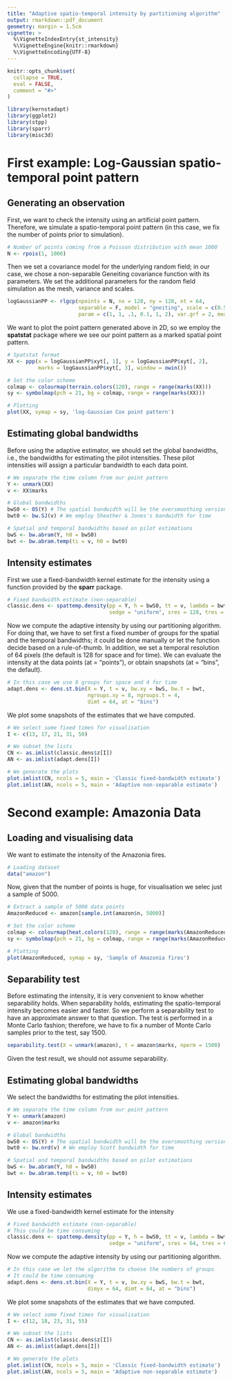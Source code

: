 ```yaml
---
title: "Adaptive spatio-temporal intensity by partitioning algorithm"
output: rmarkdown::pdf_document
geometry: margin = 1.5cm
vignette: >
  %\VignetteIndexEntry{st_intensity}
  %\VignetteEngine{knitr::rmarkdown}
  %\VignetteEncoding{UTF-8}
---
```


```r
knitr::opts_chunk$set(
  collapse = TRUE,
  eval = FALSE,
  comment = "#>"
)
```

```r
library(kernstadapt)
library(ggplot2)
library(stpp)
library(sparr)
library(misc3d)
```

# First example: Log-Gaussian spatio-temporal point pattern

## Generating an observation

First, we want to check the intensity using an artificial point pattern. Therefore, we simulate a spatio-temporal point pattern (in this case, we fix the number of points prior to simulation).

```r
# Number of points coming from a Poisson distribution with mean 1000
N <- rpois(1, 1000)
```

Then we set a covariance model for the underlying random field; in our case, we chose a non-separable Geneiting covariance function with its parameters. We set the additional parameters for the random field simulation as the mesh, variance and scales.

```r
logGaussianPP <- rlgcp(npoints = N, nx = 128, ny = 128, nt = 64,
                       separable = F, model = "gneiting", scale = c(0.5, 0.8),
                       param = c(1, 1, .1, 0.1, 1, 2), var.grf = 2, mean.grf = 1)
```

We want to plot the point pattern generated above in 2D, so we employ the **spatstat** package where we see our point pattern as a marked spatial point pattern.
```r
# Spatstat format
XX <- ppp(x = logGaussianPP$xyt[, 1], y = logGaussianPP$xyt[, 2], 
          marks = logGaussianPP$xyt[, 3], window = owin())

# Set the color scheme
colmap <- colourmap(terrain.colors(120), range = range(marks(XX)))
sy <- symbolmap(pch = 21, bg = colmap, range = range(marks(XX)))

# Plotting
plot(XX, symap = sy, 'log-Gaussian Cox point pattern')
```

## Estimating global bandwidths

Before using the adaptive estimator, we should set the global bandwidths, i.e., the bandwidths for estimating the pilot intensities. These pilot intensities will assign a particular bandwidth to each data point.

```r
# We separate the time column from our point pattern
Y <- unmark(XX)
v <- XX$marks

# Global bandwidths
bwS0 <- OS(Y) # The spatial bandwidth will be the oversmoothing version
bwt0 <- bw.SJ(v) # We employ Sheather & Jones's bandwidth for time 

# Spatial and temporal bandwidths based on pilot estimations
bwS <- bw.abram(Y, h0 = bwS0)
bwt <- bw.abram.temp(ti = v, h0 = bwt0)
```

## Intensity estimates

First we use a fixed-bandwidth kernel estimate for the intensity using a function provided by the **sparr** package.
```r
# Fixed bandwidth estimate (non-separable)
classic.dens <- spattemp.density(pp = Y, h = bwS0, tt = v, lambda = bwt0,
                                 sedge = "uniform", sres = 128, tres = 64)
```
Now we compute the adaptive intensity by using our partitioning algorithm. For doing that, we have to set first a fixed number of groups for the spatial and the temporal bandwidths; it could be done manually or let the function decide based on a rule-of-thumb. In addition, we set a temporal resolution of 64 pixels (the default is 128 for space and for time). We can evaluate the intensity at the data points (at = "points"), or obtain snapshots (at = "bins", the default).

```r
# In this case we use 8 groups for space and 4 for time
adapt.dens <- dens.st.bin(X = Y, t = v, bw.xy = bwS, bw.t = bwt, 
                          ngroups.xy = 8, ngroups.t = 4,
                          dimt = 64, at = "bins")
```


We plot some snapshots of the estimates that we have computed. 
```r
# We select some fixed times for visualisation
I <- c(13, 17, 21, 31, 50)

# We subset the lists
CN <- as.imlist(classic.dens$z[I])
AN <- as.imlist(adapt.dens[I])

# We generate the plots
plot.imlist(CN, ncols = 5, main = 'Classic fixed-bandwidth estimate')
plot.imlist(AN, ncols = 5, main = 'Adaptive non-separable estimate')
```

# Second example: Amazonia Data

## Loading and visualising data

We want to estimate the intensity of the Amazonia fires.
```r
# Loading dataset
data("amazon")
```

Now, given that the number of points is huge, for visualisation we selec just a sample of 5000.
```r
# Extract a sample of 5000 data points
AmazonReduced <- amazon[sample.int(amazon$n, 5000)]

# Set the color scheme
colmap <- colourmap(heat.colors(120), range = range(marks(AmazonReduced)))
sy <- symbolmap(pch = 21, bg = colmap, range = range(marks(AmazonReduced)))

# Plotting
plot(AmazonReduced, symap = sy, 'Sample of Amazonia fires')
```


## Separability test

Before estimating the intensity, it is very convenient to know whether separability holds. When separability holds, estimating the spatio-temporal intensity becomes easier and faster. So we perform a separability test to have an approximate answer to that question. The test is performed in a Monte Carlo fashion; therefore, we have to fix a number of Monte Carlo samples prior to the test, say 1500.

```r
separability.test(X = unmark(amazon), t = amazon$marks, nperm = 1500)
```

Given the test result, we should not assume separability.

## Estimating global bandwidths

We select the bandwidths for estimating the pilot intensities.

```r
# We separate the time column from our point pattern
Y <- unmark(amazon)
v <- amazon$marks

# Global bandwidths
bwS0 <- OS(Y) # The spatial bandwidth will be the oversmoothing version
bwt0 <- bw.nrd(v) # We employ Scott bandwidth for time 

# Spatial and temporal bandwidths based on pilot estimations
bwS <- bw.abram(Y, h0 = bwS0)
bwt <- bw.abram.temp(ti = v, h0 = bwt0)
```

## Intensity estimates

We use a fixed-bandwidth kernel estimate for the intensity
```r
# Fixed bandwidth estimate (non-separable)
# This could be time consuming
classic.dens <- spattemp.density(pp = Y, h = bwS0, tt = v, lambda = bwt0,
                                 sedge = "uniform", sres = 64, tres = 64)
```

Now we compute the adaptive intensity by using our partitioning algorithm.

```r
# In this case we let the algorithm to choose the numbers of groups
# It could be time consuming
adapt.dens <- dens.st.bin(X = Y, t = v, bw.xy = bwS, bw.t = bwt, 
                          dimyx = 64, dimt = 64, at = "bins")
```



We plot some snapshots of the estimates that we have computed. 
```r
# We select some fixed times for visualisation
I <- c(12, 18, 23, 31, 55)

# We subset the lists
CN <- as.imlist(classic.dens$z[I])
AN <- as.imlist(adapt.dens[I])

# We generate the plots
plot.imlist(CN, ncols = 5, main = 'Classic fixed-bandwidth estimate')
plot.imlist(AN, ncols = 5, main = 'Adaptive non-separable estimate')
```

